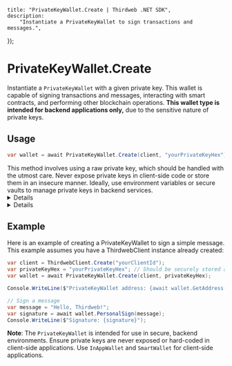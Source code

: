 
	title: "PrivateKeyWallet.Create | Thirdweb .NET SDK",
	description:
		"Instantiate a PrivateKeyWallet to sign transactions and messages.",
});

# PrivateKeyWallet.Create

Instantiate a `PrivateKeyWallet` with a given private key. This wallet is capable of signing transactions and messages, interacting with smart contracts, and performing other blockchain operations. **This wallet type is intended for backend applications only,** due to the sensitive nature of private keys.

## Usage

```csharp
var wallet = await PrivateKeyWallet.Create(client, "yourPrivateKeyHex");
```

<Callout variant="warning" title="Important">
	This method involves using a raw private key, which should be handled with the
	utmost care. Never expose private keys in client-side code or store them in an
	insecure manner. Ideally, use environment variables or secure vaults to manage
	private keys in backend services.
</Callout>

<Details summary="Parameters">

### client (required)

An instance of `ThirdwebClient`.

### privateKeyHex (required)

The private key of the wallet, provided as a hexadecimal `string`. This key grants full control over the wallet's funds and assets on the blockchain.

</Details>

<Details summary="Return Value">
PrivateKeyWallet

Returns an instance of `PrivateKeyWallet`, ready to sign transactions and messages with the provided private key.

</Details>

## Example

Here is an example of creating a PrivateKeyWallet to sign a simple message. This example assumes you have a ThirdwebClient instance already created:

```csharp
var client = ThirdwebClient.Create("yourClientId");
var privateKeyHex = "yourPrivateKeyHex"; // Should be securely stored and accessed
var wallet = await PrivateKeyWallet.Create(client, privateKeyHex);

Console.WriteLine($"PrivateKeyWallet address: {await wallet.GetAddress()}");

// Sign a message
var message = "Hello, Thirdweb!";
var signature = await wallet.PersonalSign(message);
Console.WriteLine($"Signature: {signature}");
```

**Note**: The `PrivateKeyWallet` is intended for use in secure, backend environments. Ensure private keys are never exposed or hard-coded in client-side applications. Use `InAppWallet` and `SmartWallet` for client-side applications.
